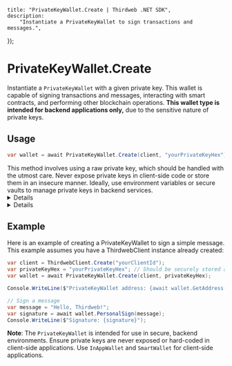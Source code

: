 
	title: "PrivateKeyWallet.Create | Thirdweb .NET SDK",
	description:
		"Instantiate a PrivateKeyWallet to sign transactions and messages.",
});

# PrivateKeyWallet.Create

Instantiate a `PrivateKeyWallet` with a given private key. This wallet is capable of signing transactions and messages, interacting with smart contracts, and performing other blockchain operations. **This wallet type is intended for backend applications only,** due to the sensitive nature of private keys.

## Usage

```csharp
var wallet = await PrivateKeyWallet.Create(client, "yourPrivateKeyHex");
```

<Callout variant="warning" title="Important">
	This method involves using a raw private key, which should be handled with the
	utmost care. Never expose private keys in client-side code or store them in an
	insecure manner. Ideally, use environment variables or secure vaults to manage
	private keys in backend services.
</Callout>

<Details summary="Parameters">

### client (required)

An instance of `ThirdwebClient`.

### privateKeyHex (required)

The private key of the wallet, provided as a hexadecimal `string`. This key grants full control over the wallet's funds and assets on the blockchain.

</Details>

<Details summary="Return Value">
PrivateKeyWallet

Returns an instance of `PrivateKeyWallet`, ready to sign transactions and messages with the provided private key.

</Details>

## Example

Here is an example of creating a PrivateKeyWallet to sign a simple message. This example assumes you have a ThirdwebClient instance already created:

```csharp
var client = ThirdwebClient.Create("yourClientId");
var privateKeyHex = "yourPrivateKeyHex"; // Should be securely stored and accessed
var wallet = await PrivateKeyWallet.Create(client, privateKeyHex);

Console.WriteLine($"PrivateKeyWallet address: {await wallet.GetAddress()}");

// Sign a message
var message = "Hello, Thirdweb!";
var signature = await wallet.PersonalSign(message);
Console.WriteLine($"Signature: {signature}");
```

**Note**: The `PrivateKeyWallet` is intended for use in secure, backend environments. Ensure private keys are never exposed or hard-coded in client-side applications. Use `InAppWallet` and `SmartWallet` for client-side applications.
